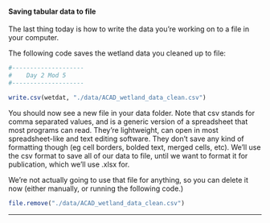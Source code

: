 #### Saving tabular data to file 

The last thing today is how to write the data you're working on to a file in your computer.
<p class='code'>The following code saves the wetland data you cleaned up to file:</p>

```r
#--------------------
#    Day 2 Mod 5
#--------------------
```

```r
write.csv(wetdat, "./data/ACAD_wetland_data_clean.csv")
```
You should now see a new file in your data folder. Note that csv stands for comma separated values, and is a generic version of a spreadsheet that most programs can read. They're lightweight, can open in most spreadsheet-like and text editing software. They don't save any kind of formatting though (eg cell borders, bolded text, merged cells, etc). We'll use the csv format to save all of our data to file, until we want to format it for publication, which we'll use .xlsx for. 

We're not actually going to use that file for anything, so you can delete it now (either manually, or running the following code.)
```r
file.remove("./data/ACAD_wetland_data_clean.csv")
```
<hr>